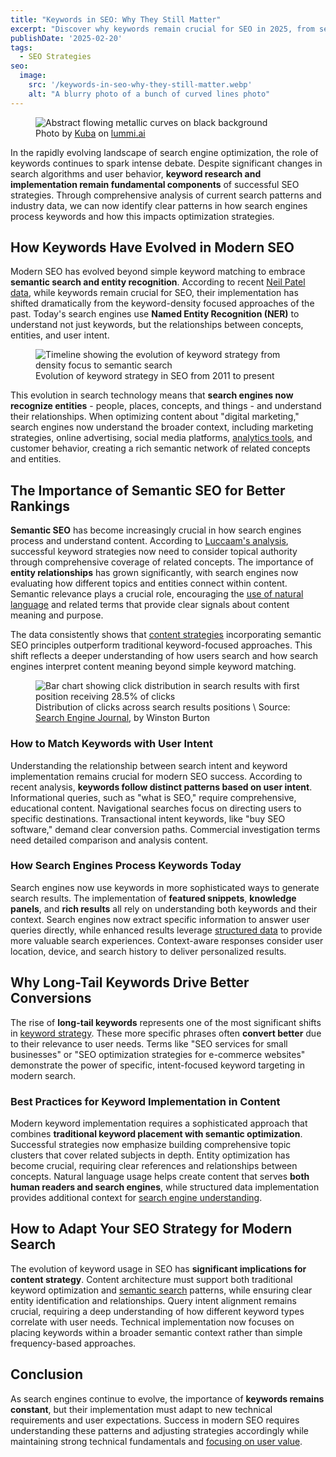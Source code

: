 ```yaml
---
title: "Keywords in SEO: Why They Still Matter"
excerpt: "Discover why keywords remain crucial for SEO in 2025, from semantic search to entity recognition. Learn how to implement modern keyword strategies for better rankings and conversions."
publishDate: '2025-02-20'
tags:
  - SEO Strategies
seo:
  image:
    src: '/keywords-in-seo-why-they-still-matter.webp'
    alt: "A blurry photo of a bunch of curved lines photo"
---
```


<figure>
  <Image 
    id="cover-img" 
    src={coverImage} 
    loading="eager" 
    priority={true}
    alt="Abstract flowing metallic curves on black background" 
  />
  <figcaption>
    Photo by <a href="https://www.lummi.ai/creator/kubadesign">Kuba</a> on <a href="https://www.lummi.ai/">lummi.ai</a>
  </figcaption>
</figure>
      
In the rapidly evolving landscape of search engine optimization, the role of keywords continues to spark intense debate. Despite significant changes in search algorithms and user behavior, **keyword research and implementation remain fundamental components** of successful SEO strategies. Through comprehensive analysis of current search patterns and industry data, we can now identify clear patterns in how search engines process keywords and how this impacts optimization strategies.

## How Keywords Have Evolved in Modern SEO

Modern SEO has evolved beyond simple keyword matching to embrace **semantic search and entity recognition**. According to recent [Neil Patel data](https://neilpatel.com/blog/keyword-density/), while keywords remain crucial for SEO, their implementation has shifted dramatically from the keyword-density focused approaches of the past. Today's search engines use **Named Entity Recognition (NER)** to understand not just keywords, but the relationships between concepts, entities, and user intent.

<figure>
  <Image id="article-img" src={timelineImage} alt="Timeline showing the evolution of keyword strategy from density focus to semantic search" />
  <figcaption>
    Evolution of keyword strategy in SEO from 2011 to present
  </figcaption>
</figure>

This evolution in search technology means that **search engines now recognize entities** - people, places, concepts, and things - and understand their relationships. When optimizing content about "digital marketing," search engines now understand the broader context, including marketing strategies, online advertising, social media platforms, [analytics tools](https://www.serp-secrets.com/blog/essential-tools-for-seo-optimizing/), and customer behavior, creating a rich semantic network of related concepts and entities.

## The Importance of Semantic SEO for Better Rankings

**Semantic SEO** has become increasingly crucial in how search engines process and understand content. According to [Luccaam's analysis](https://www.luccaam.com/seo-optimization-strategies-for-2025/), successful keyword strategies now need to consider topical authority through comprehensive coverage of related concepts. The importance of **entity relationships** has grown significantly, with search engines now evaluating how different topics and entities connect within content. Semantic relevance plays a crucial role, encouraging the [use of natural language](https://www.serp-secrets.com/blog/the-future-of-seo-if-chatgpt-kills-search-engines/) and related terms that provide clear signals about content meaning and purpose.

The data consistently shows that [content strategies](https://www.serp-secrets.com/blog/how-to-create-helpful-content-after-hcu/) incorporating semantic SEO principles outperform traditional keyword-focused approaches. This shift reflects a deeper understanding of how users search and how search engines interpret content meaning beyond simple keyword matching.

<figure>
  <Image id="article-img" src={distributionImage} alt="Bar chart showing click distribution in search results with first position receiving 28.5% of clicks" />
  <figcaption>
    Distribution of clicks across search results positions \ Source: <a href="https://www.searchenginejournal.com/why-keywords-still-matter/425671/" target="_blank">Search Engine Journal</a>, by Winston Burton
  </figcaption>
</figure>

### How to Match Keywords with User Intent

Understanding the relationship between search intent and keyword implementation remains crucial for modern SEO success. According to recent analysis, **keywords follow distinct patterns based on user intent**. Informational queries, such as "what is SEO," require comprehensive, educational content. Navigational searches focus on directing users to specific destinations. Transactional intent keywords, like "buy SEO software," demand clear conversion paths. Commercial investigation terms need detailed comparison and analysis content.

### How Search Engines Process Keywords Today

Search engines now use keywords in more sophisticated ways to generate search results. The implementation of **featured snippets**, **knowledge panels**, and **rich results** all rely on understanding both keywords and their context. Search engines now extract specific information to answer user queries directly, while enhanced results leverage [structured data](https://www.serp-secrets.com/blog/advanced-strategies-for-schema-markup-optimization/) to provide more valuable search experiences. Context-aware responses consider user location, device, and search history to deliver personalized results.

## Why Long-Tail Keywords Drive Better Conversions

The rise of **long-tail keywords** represents one of the most significant shifts in [keyword strategy](https://www.serp-secrets.com/blog/how-to-use-lsi-keywords-in-seo/). These more specific phrases often **convert better** due to their relevance to user needs. Terms like "SEO services for small businesses" or "SEO optimization strategies for e-commerce websites" demonstrate the power of specific, intent-focused keyword targeting in modern search.

### Best Practices for Keyword Implementation in Content

Modern keyword implementation requires a sophisticated approach that combines **traditional keyword placement with semantic optimization**. Successful strategies now emphasize building comprehensive topic clusters that cover related subjects in depth. Entity optimization has become crucial, requiring clear references and relationships between concepts. Natural language usage helps create content that serves **both human readers and search engines**, while structured data implementation provides additional context for [search engine understanding](https://www.serp-secrets.com/blog/adapting-to-googles-helpful-content-era/).

## How to Adapt Your SEO Strategy for Modern Search

The evolution of keyword usage in SEO has **significant implications for content strategy**. Content architecture must support both traditional keyword optimization and [semantic search](https://www.serp-secrets.com/blog/mastering-bert-in-seo-for-better-semantic-insight/) patterns, while ensuring clear entity identification and relationships. Query intent alignment remains crucial, requiring a deep understanding of how different keyword types correlate with user needs. Technical implementation now focuses on placing keywords within a broader semantic context rather than simple frequency-based approaches.

## Conclusion

As search engines continue to evolve, the importance of **keywords remains constant**, but their implementation must adapt to new technical requirements and user expectations. Success in modern SEO requires understanding these patterns and adjusting strategies accordingly while maintaining strong technical fundamentals and [focusing on user value](https://www.serp-secrets.com/blog/why-user-generated-content-is-key-for-seo-success/).